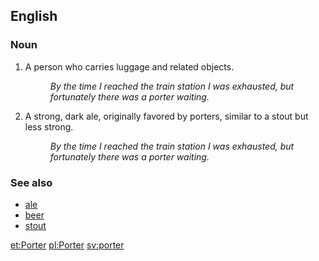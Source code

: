 ==English==

===Noun===
# A person who carries luggage and related objects.
#: ''By the time I reached the train station I was exhausted, but fortunately there was a porter waiting.''
# A strong, dark ale, originally favored by porters, similar to a stout but less strong.
#: ''By the time I reached the train station I was exhausted, but fortunately there was a porter waiting.'' <!-- I suspect, alas, that this will have to change. -->

===See also===
*[[ale]]
*[[beer]]
*[[stout]]

[[et:Porter]]
[[pl:Porter]]
[[sv:porter]]